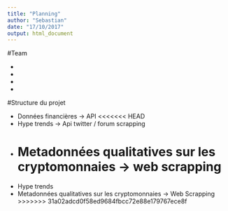 ```yaml
---
title: "Planning"
author: "Sebastian"
date: "17/10/2017"
output: html_document
---
```


#Team

- 
-
-
-

#Structure du projet 

- Données financières -> API
<<<<<<< HEAD
- Hype trends -> Api twitter / forum scrapping 
- Metadonnées qualitatives sur les cryptomonnaies -> web scrapping
=======
- Hype trends
- Metadonnées qualitatives sur les cryptomonnaies -> Web Scrapping
>>>>>>> 31a02adcd0f58ed9684fbcc72e88e179767ece8f
